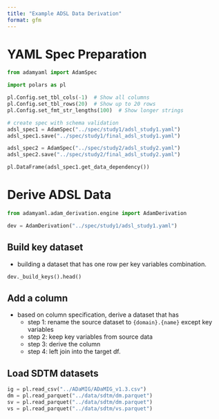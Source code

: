 ```yaml
---
title: "Example ADSL Data Derivation"
format: gfm
---
```


# YAML Spec Preparation

```python
from adamyaml import AdamSpec
```

```python
import polars as pl 

pl.Config.set_tbl_cols(-1)  # Show all columns
pl.Config.set_tbl_rows(20)  # Show up to 20 rows
pl.Config.set_fmt_str_lengths(100)  # Show longer strings
```

```python
# create spec with schema validation
adsl_spec1 = AdamSpec("../spec/study1/adsl_study1.yaml")
adsl_spec1.save("../spec/study1/final_adsl_study1.yaml")

adsl_spec2 = AdamSpec("../spec/study2/adsl_study2.yaml")
adsl_spec2.save("../spec/study2/final_adsl_study2.yaml")
```

```python
pl.DataFrame(adsl_spec1.get_data_dependency())
```

# Derive ADSL Data 

```python
from adamyaml.adam_derivation.engine import AdamDerivation
```

```python
dev = AdamDerivation("../spec/study1/adsl_study1.yaml")
```

## Build key dataset 

- building a dataset that has one row per key variables combination.

```python
dev._build_keys().head()
```

## Add a column 

- based on column specification, derive a dataset that has 
  + step 1: rename the source dataset to `{domain}.{name}` except key variables 
  + step 2: keep key variables from source data
  + step 3: derive the column 
  + step 4: left join into the target df. 



## Load SDTM datasets
```python
ig = pl.read_csv("../ADaMIG/ADaMIG_v1.3.csv")
dm = pl.read_parquet("../data/sdtm/dm.parquet")
sv = pl.read_parquet("../data/sdtm/dm.parquet")
vs = pl.read_parquet("../data/sdtm/vs.parquet")
```

